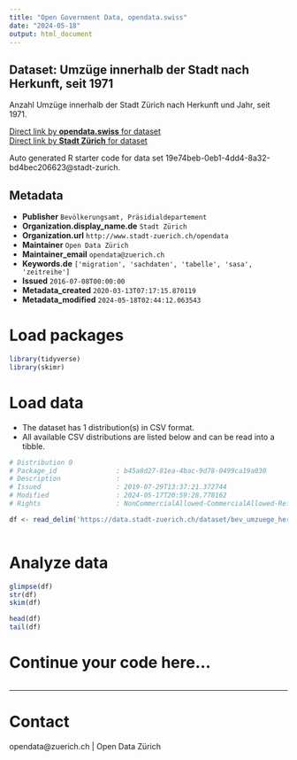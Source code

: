 ```yaml
---
title: "Open Government Data, opendata.swiss"
date: "2024-05-18"
output: html_document
---
```


## Dataset: Umzüge innerhalb der Stadt nach Herkunft, seit 1971


Anzahl Umzüge innerhalb der Stadt Zürich nach Herkunft und Jahr, seit 1971.


[Direct link by **opendata.swiss** for dataset](https://opendata.swiss/de/dataset/umzuge-nach-herkunft-seit-19715)<br>
[Direct link by **Stadt Zürich** for dataset](https://data.stadt-zuerich.ch/dataset/bev_umzuege_herkunft_seit1971_od3557)

Auto generated R starter code for data set 19e74beb-0eb1-4dd4-8a32-bd4bec206623@stadt-zurich.

## Metadata

- **Publisher** `Bevölkerungsamt, Präsidialdepartement`
- **Organization.display_name.de** `Stadt Zürich`
- **Organization.url** `http://www.stadt-zuerich.ch/opendata`
- **Maintainer** `Open Data Zürich`
- **Maintainer_email** `opendata@zuerich.ch`
- **Keywords.de** `['migration', 'sachdaten', 'tabelle', 'sasa', 'zeitreihe']`
- **Issued** `2016-07-08T00:00:00`
- **Metadata_created** `2020-03-13T07:17:15.870119`
- **Metadata_modified** `2024-05-18T02:44:12.063543`


# Load packages

```r

library(tidyverse)
library(skimr)

```

# Load data

-   The dataset has 1 distribution(s) in CSV format.
-   All available CSV distributions are listed below and can be read into a tibble.

```r

# Distribution 0
# Package_id               : b45a8d27-81ea-4bac-9d78-0499ca19a030
# Description              : 
# Issued                   : 2019-07-29T13:37:21.372744
# Modified                 : 2024-05-17T20:59:28.778162
# Rights                   : NonCommercialAllowed-CommercialAllowed-ReferenceNotRequired

df <- read_delim('https://data.stadt-zuerich.ch/dataset/bev_umzuege_herkunft_seit1971_od3557/download/BEV355OD3557.csv')



```

# Analyze data

```r

glimpse(df)
str(df)
skim(df)

head(df)
tail(df)

```

# Continue your code here...

```r

```

------------------------------------------------------------------------

# Contact

opendata@zuerich.ch | Open Data Zürich
